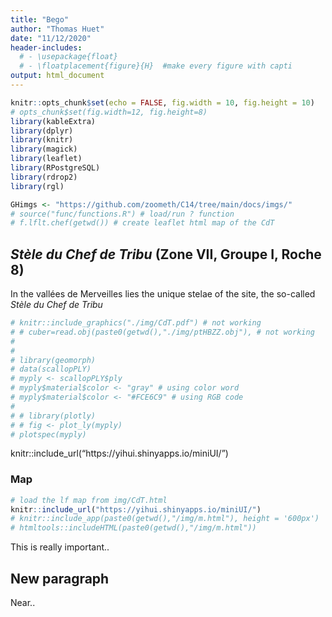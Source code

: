---
title: "Bego"
author: "Thomas Huet"
date: "11/12/2020"
header-includes:
  # - \usepackage{float}
  # - \floatplacement{figure}{H}  #make every figure with capti
output: html_document
---

```{r setup, include=FALSE}
knitr::opts_chunk$set(echo = FALSE, fig.width = 10, fig.height = 10)
# opts_chunk$set(fig.width=12, fig.height=8)
library(kableExtra)
library(dplyr)
library(knitr)
library(magick)
library(leaflet)
library(RPostgreSQL)
library(rdrop2)
library(rgl)

GHimgs <- "https://github.com/zoometh/C14/tree/main/docs/imgs/"
# source("func/functions.R") # load/run ? function
# f.lflt.chef(getwd()) # create leaflet html map of the CdT
```

## *Stèle du Chef de Tribu* (Zone VII, Groupe I, Roche 8)

In the vallées de Merveilles lies the unique stelae of the site, the so-called *Stèle du Chef de Tribu*

```{r 3Dpdf, out.width="0.3\\linewidth", include=TRUE, fig.align="center", fig.cap=c("your caption"), echo=FALSE}
# knitr::include_graphics("./img/CdT.pdf") # not working
# # cuber=read.obj(paste0(getwd(),"./img/ptHBZZ.obj"), # not working
# 
# 
# library(geomorph)
# data(scallopPLY) 
# myply <- scallopPLY$ply
# myply$material$color <- "gray" # using color word
# myply$material$color <- "#FCE6C9" # using RGB code
# 
# # library(plotly)
# # fig <- plot_ly(myply)
# plotspec(myply)

```

knitr::include_url("https://yihui.shinyapps.io/miniUI/")


### Map 

```{r lf.CdT, out.width="100%"}
# load the lf map from img/CdT.html
knitr::include_url("https://yihui.shinyapps.io/miniUI/")
# knitr::include_app(paste0(getwd(),"/img/m.html"), height = '600px')
# htmltools::includeHTML(paste0(getwd(),"/img/m.html"))
```

This is really important..

## New paragraph

Near..
